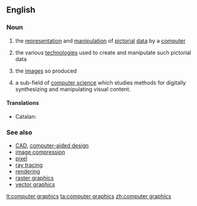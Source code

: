 ==English==
{{wikipedia}}

===Noun===
{{en-noun|?|head=[[computer]] [[graphics]]}}

# {{computing}} the [[representation]] and [[manipulation]] of [[pictorial]] [[data]] by a [[computer]]
# {{computing}} the various [[technologies]] used to create and manipulate such pictorial data
# {{computing}} the [[image]]s so produced
# {{computing}} a sub-field of [[computer science]] which studies methods for digitally synthesizing and manipulating visual content.

====Translations====
{{trans-top|representation and manipulation of pictures by computer}}
* Catalan: {{t|ca|infografia|m}}
{{trans-mid}}
{{trans-bottom}}


===See also===
* [[CAD]], [[computer-aided design]]
* [[image compression]]
* [[pixel]]
* [[ray tracing]]
* [[rendering]]
* [[raster graphics]]
* [[vector graphics]]

[[lt:computer graphics]]
[[ta:computer graphics]]
[[zh:computer graphics]]